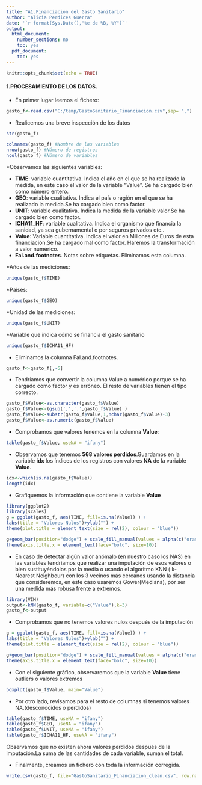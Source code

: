 ---
title: "A1.Financiacion del Gasto Sanitario"
author: "Alicia Perdices Guerra"
date: '`r format(Sys.Date(),"%e de %B, %Y")`'
output:
  html_document:
    number_sections: no
    toc: yes
  pdf_document:
    toc: yes
---

```{r setup, include=FALSE}
knitr::opts_chunk$set(echo = TRUE)
```

#### **1.PROCESAMIENTO DE LOS DATOS.**

* En primer lugar leemos el fichero:

```{r}
gasto_f<-read.csv("C:/temp/GastoSanitario_Financiacion.csv",sep= ",")
```
 
* Realicemos una breve inspección de los datos

```{r}
str(gasto_f)
```

```{r}
colnames(gasto_f) #Nombre de las variables
nrow(gasto_f) #Número de registros
ncol(gasto_f) #Número de variables
```

*Observamos las siguientes variables:

  * **TIME**: variable cuantitativa. Indica el año en el que se ha realizado la medida, en este caso el valor de la variable "Value". Se ha cargado bien como número entero.
  * **GEO**: variable cualitativa. Indica el país o región en el que se ha realizado la medida.Se ha cargado bien como factor.
  * **UNIT**: variable cualitativa. Indica la medida de la variable valor.Se ha cargado bien como factor.
  * **ICHA11_HF**: variable cualitativa. Indica el organismo que financia la sanidad, ya sea gubernamental o por seguros privados etc..
  * **Value**: Variable cuantitativa. Indica el valor en Millones de Euros de esta financiación.Se ha cargado mal como factor. Haremos la transformación a valor numérico.
  * **Fal.and.footnotes**. Notas sobre etiquetas. Eliminamos esta columna.

*Años de las mediciones:

```{r}
unique(gasto_f$TIME)
```

*Paises:

```{r}
unique(gasto_f$GEO)
```

*Unidad de las mediciones:

```{r}
unique(gasto_f$UNIT)
```

*Variable que indica cómo se financia el gasto sanitario

```{r}
unique(gasto_f$ICHA11_HF)
```

* Eliminamos la columna Fal.and.footnotes.

```{r}
gasto_f<-gasto_f[,-6]
```

* Tendríamos que convertir la columna Value a numérico porque se ha cargado como factor y es erróneo. El resto de variables tienen el tipo correcto.

```{r}
gasto_f$Value<-as.character(gasto_f$Value)
gasto_f$Value<-(gsub(',','.',gasto_f$Value) )
gasto_f$Value<-substr(gasto_f$Value,1,nchar(gasto_f$Value)-3)
gasto_f$Value<-as.numeric(gasto_f$Value)
```

* Comprobamos que valores tenemos en la columna **Value**:

```{r}
table(gasto_f$Value, useNA = "ifany")
```

* Observamos que tenemos **568 valores perdidos**.Guardamos en la variable **idx** los índices de los registros con valores **NA** de la variable **Value**.

```{r}
idx<-which(is.na(gasto_f$Value))
length(idx)

```

* Grafiquemos la información que contiene la variable **Value**

```{r}
library(ggplot2)
library(scales)
g = ggplot(gasto_f, aes(TIME, fill=is.na(Value)) ) +
labs(title = "Valores Nulos")+ylab("") +
theme(plot.title = element_text(size = rel(2), colour = "blue"))

g+geom_bar(position="dodge") + scale_fill_manual(values = alpha(c("orange", "blue"), 1)) +
theme(axis.title.x = element_text(face="bold", size=10)) 
```

* En caso de detectar algún valor anómalo (en nuestro caso los NAS) en las variables tendríamos que realizar una imputación de esos valores o bien sustituyéndolos por la media o usando el algoritmo KNN ( k-Nearest Neighbour) con los 3 vecinos más cercanos usando la distancia que consideremos, en este caso usaremos Gower(Mediana), por ser una medida más robusa frente a extremos.

```{r}
library(VIM)
output<-kNN(gasto_f, variable=c("Value"),k=3) 
gasto_f<-output
```

* Comprobamos que no tenemos valores nulos después de la imputación

```{r}
g = ggplot(gasto_f, aes(TIME, fill=is.na(Value)) ) +
labs(title = "Valores Nulos")+ylab("") +
theme(plot.title = element_text(size = rel(2), colour = "blue"))

g+geom_bar(position="dodge") + scale_fill_manual(values = alpha(c("orange", "blue"), 1)) +
theme(axis.title.x = element_text(face="bold", size=10)) 
```

* Con el siguiente gráfico, observaremos que la variable **Value**  tiene outliers o valores extremos

```{r}
boxplot(gasto_f$Value, main="Value")
```

* Por otro lado, revisamos para el resto de columnas si tenemos valores NA.(desconocidos o perdidos)

```{r}
table(gasto_f$TIME, useNA = "ifany")
table(gasto_f$GEO, useNA = "ifany")
table(gasto_f$UNIT, useNA = "ifany")
table(gasto_f$ICHA11_HF, useNA = "ifany")
```

Observamos que no existen ahora valores perdidos después de la imputación.La suma de las cantidades de cada variable, suman el total.

* Finalmente, creamos un fichero con toda la información corregida.

```{r}
write.csv(gasto_f, file="GastoSanitario_Financiacion_clean.csv", row.names = FALSE)
```

